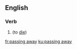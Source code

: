 ==English==

===Verb===
{{head|en|present participle}}

# {{label|en|euphemistic}} {{present participle of|pass away|lang=en|nocat=1}} (to [[die]])

[[fr:passing away]]
[[ku:passing away]]